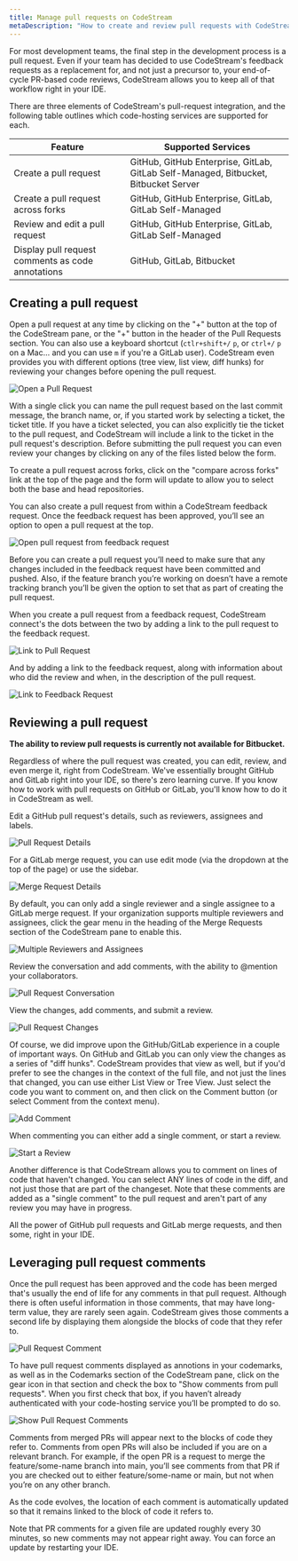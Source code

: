 ```yaml
---
title: Manage pull requests on CodeStream
metaDescription: "How to create and review pull requests with CodeStream."
---
```


For most development teams, the final step in the development process is a pull
request. Even if your team has decided to use CodeStream's feedback
requests as a replacement for, and not just a precursor to,
your end-of-cycle PR-based code reviews, CodeStream allows you to keep all of
that workflow right in your IDE.

There are three elements of CodeStream's pull-request integration, and the
following table outlines which code-hosting services are supported for each.

Feature|Supported Services
-------------|-------
Create a pull request|GitHub, GitHub Enterprise, GitLab, GitLab Self-Managed, Bitbucket, Bitbucket Server
Create a pull request across forks|GitHub, GitHub Enterprise, GitLab, GitLab Self-Managed
Review and edit a pull request|GitHub, GitHub Enterprise, GitLab, GitLab Self-Managed
Display pull request comments as code annotations|GitHub, GitLab, Bitbucket

## Creating a pull request

Open a pull request at any time by clicking on the "+" button at the top of the
CodeStream pane, or the "+" button in the header of the Pull Requests
section. You can also use a keyboard shortcut (`ctlr+shift+/` `p`, or `ctrl+/`
`p` on a Mac... and you can use `m` if you're a GitLab user). CodeStream even
provides you with different options (tree view, list view, diff hunks) for
reviewing your changes before opening the pull request.

![Open a Pull Request](/images/OpenPullRequest1.png)

With a single click you can name the pull request based on the last commit
message, the branch name, or, if you started work by selecting a
ticket, the ticket title. If you have a ticket selected, you can
also explicitly tie the ticket to the pull request, and CodeStream will include
a link to the ticket in the pull request's description. Before submitting the
pull request you can even review your changes by clicking on any of the files
listed below the form.

To create a pull request across forks, click on the "compare across forks" link
at the top of the page and the form will update to allow you to select both the
base and head repositories.

You can also create a pull request from within a CodeStream feedback request.
Once the feedback request has been approved, you’ll see an option to open a pull
request at the top.

![Open pull request from feedback request](/images/OpenPRfromFR.png)

Before you can create a pull request you’ll need to make sure that any changes
included in the feedback request have been committed and pushed. Also, if the
feature branch you’re working on doesn’t have a remote tracking branch you’ll be
given the option to set that as part of creating the pull request.

When you create a pull request from a feedback request, CodeStream connect's the
dots between the two by adding a link to the pull request to the feedback
request.

![Link to Pull Request](/images/LinkToPullRequest.png)

And by adding a link to the feedback request, along with information about who
did the review and when, in the description of the pull request.

![Link to Feedback Request](/images/LinkToFeedbackRequest.png)

## Reviewing a pull request

**The ability to review pull requests is currently not available for Bitbucket.**

Regardless of where the pull request was created, you can edit, review, and even
merge it, right from CodeStream. We've essentially brought GitHub and GitLab
right into your IDE, so there's zero learning curve. If you know how to work
with pull requests on GitHub or GitLab, you'll know how to do it in CodeStream
as well.

Edit a GitHub pull request's details, such as reviewers, assignees and labels.

![Pull Request Details](/images/PRDetails-GH.png)

For a GitLab merge request, you can use edit mode (via the dropdown at the top
of the page) or use the sidebar.

![Merge Request Details](/images/PRDetails-GL.png)

By default, you can only add a single reviewer and a single assignee to a GitLab
merge request. If your organization supports multiple reviewers and assignees,
click the gear menu in the heading of the Merge Requests section of the
CodeStream pane to enable this.

![Multiple Reviewers and Assignees](/images/MultipleSetting-GL.png)

Review the conversation and add comments, with the ability to @mention your
collaborators. 

![Pull Request Conversation](/images/PRConversation-GH.png)

View the changes, add comments, and submit a review.

![Pull Request Changes](/images/PRChanges-GH.png)

Of course, we did improve upon the GitHub/GitLab experience in a couple of
important ways. On GitHub and GitLab you can only view the changes as a series
of "diff hunks". CodeStream provides that view as well, but if you'd prefer to
see the changes in the context of the full file, and not just the lines that
changed, you can use either List View or Tree View. Just select the code you
want to comment on, and then click on the Comment button (or select Comment from
the context menu).

![Add Comment](/images/PRComment-GH.png)

When commenting you can either add a single comment, or start a review.

![Start a Review](/images/PRCommentForm-GH.png)

Another difference is that CodeStream allows you to comment on lines of code
that haven't changed. You can select ANY lines of code in the diff, and not just
those that are part of the changeset. Note that these comments are added as a
"single comment" to the pull request and aren't part of any review you may have
in progress.

All the power of GitHub pull requests and GitLab merge requests, and then some,
right in your IDE.

## Leveraging pull request comments

Once the pull request has been approved and the code has been merged that's
usually the end of life for any comments in that pull request. Although there is
often useful information in those comments, that may have long-term value, they
are rarely seen again. CodeStream gives those comments a second life by
displaying them alongside the blocks of code that they refer to. 

![Pull Request Comment](/images/PRComment-Gutter1.png)

To have pull request comments displayed as annotions in your codemarks, as well
as in the Codemarks section of the CodeStream pane, click on the gear icon in
that section and check the box to "Show comments from pull requests". When you
first check that box, if you haven’t already authenticated with your
code-hosting service you’ll be prompted to do so.

![Show Pull Request Comments](/images/CodemarksSection-Settings.png)

Comments from merged PRs will appear next to the blocks of code they refer to.
Comments from open PRs will also be included if you are on a relevant branch.
For example, if the open PR is a request to merge the feature/some-name branch into
main, you’ll see comments from that PR if you are checked out to either
feature/some-name or main, but not when you’re on any other branch.

As the code evolves, the location of each comment is automatically updated so
that it remains linked to the block of code it refers to.

Note that PR comments for a given file are updated roughly every 30 minutes, so
new comments may not appear right away. You can force an update by restarting
your IDE.